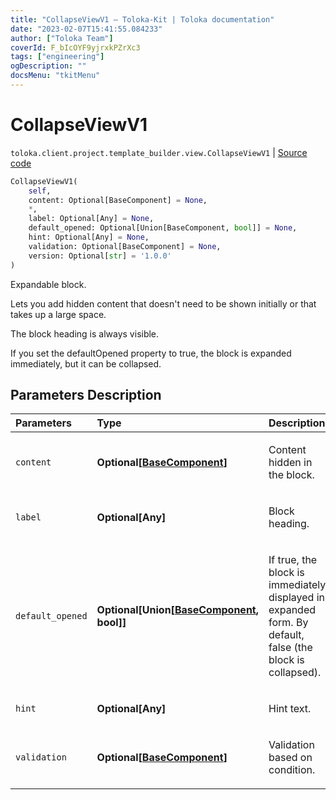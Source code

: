 ```yaml
---
title: "CollapseViewV1 — Toloka-Kit | Toloka documentation"
date: "2023-02-07T15:41:55.084233"
author: ["Toloka Team"]
coverId: F_bIcOYF9yjrxkPZrXc3
tags: ["engineering"]
ogDescription: ""
docsMenu: "tkitMenu"
---
```


# CollapseViewV1
`toloka.client.project.template_builder.view.CollapseViewV1` | [Source code](https://github.com/Toloka/toloka-kit/blob/v1.1.3/src/client/project/template_builder/view.py#L121)

```python
CollapseViewV1(
    self,
    content: Optional[BaseComponent] = None,
    *,
    label: Optional[Any] = None,
    default_opened: Optional[Union[BaseComponent, bool]] = None,
    hint: Optional[Any] = None,
    validation: Optional[BaseComponent] = None,
    version: Optional[str] = '1.0.0'
)
```

Expandable block.

Lets you add hidden content that doesn't need to be shown initially or that takes up a large space.

The block heading is always visible.

If you set the defaultOpened property to true, the block is expanded immediately, but it can be collapsed.

## Parameters Description

| Parameters | Type | Description |
| :----------| :----| :-----------|
`content`|**Optional\[[BaseComponent](/docs/toloka-kit/reference/toloka.client.project.template_builder.base.BaseComponent)\]**|<p>Content hidden in the block.</p>
`label`|**Optional\[Any\]**|<p>Block heading.</p>
`default_opened`|**Optional\[Union\[[BaseComponent](/docs/toloka-kit/reference/toloka.client.project.template_builder.base.BaseComponent), bool\]\]**|<p>If true, the block is immediately displayed in expanded form. By default, false (the block is collapsed).</p>
`hint`|**Optional\[Any\]**|<p>Hint text.</p>
`validation`|**Optional\[[BaseComponent](/docs/toloka-kit/reference/toloka.client.project.template_builder.base.BaseComponent)\]**|<p>Validation based on condition.</p>
